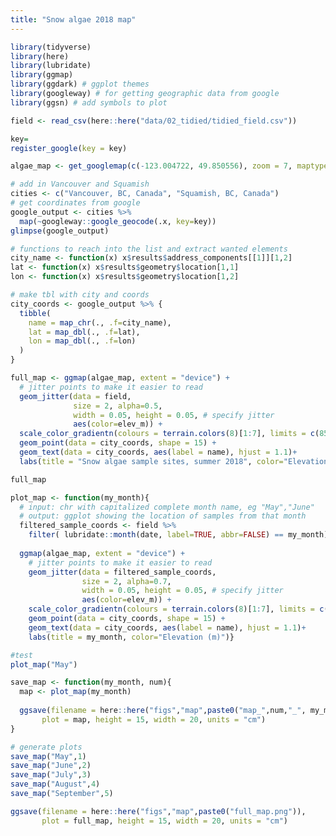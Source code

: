 ```yaml
---
title: "Snow algae 2018 map"
---
```


```r
library(tidyverse)
library(here)
library(lubridate)
library(ggmap)
library(ggdark) # ggplot themes
library(googleway) # for getting geographic data from google
library(ggsn) # add symbols to plot
```

```r
field <- read_csv(here::here("data/02_tidied/tidied_field.csv"))
```

```r
key=
register_google(key = key)
```


```r
algae_map <- get_googlemap(c(-123.004722, 49.850556), zoom = 7, maptype = "satellite")

# add in Vancouver and Squamish
cities <- c("Vancouver, BC, Canada", "Squamish, BC, Canada")
# get coordinates from google
google_output <- cities %>% 
  map(~googleway::google_geocode(.x, key=key))
glimpse(google_output)

# functions to reach into the list and extract wanted elements
city_name <- function(x) x$results$address_components[[1]][1,2]
lat <- function(x) x$results$geometry$location[1,1]
lon <- function(x) x$results$geometry$location[1,2]

# make tbl with city and coords
city_coords <- google_output %>% {
  tibble(
    name = map_chr(., .f=city_name),
    lat = map_dbl(., .f=lat),
    lon = map_dbl(., .f=lon)
  )
}
```

```r
full_map <- ggmap(algae_map, extent = "device") +
  # jitter points to make it easier to read
  geom_jitter(data = field, 
              size = 2, alpha=0.5, 
              width = 0.05, height = 0.05, # specify jitter
              aes(color=elev_m)) +
  scale_color_gradientn(colours = terrain.colors(8)[1:7], limits = c(850,2200)) +
  geom_point(data = city_coords, shape = 15) +
  geom_text(data = city_coords, aes(label = name), hjust = 1.1)+
  labs(title = "Snow algae sample sites, summer 2018", color="Elevation (m)") 

full_map
```

```r
plot_map <- function(my_month){
  # input: chr with capitalized complete month name, eg "May","June"
  # output: ggplot showing the location of samples from that month
  filtered_sample_coords <- field %>% 
    filter( lubridate::month(date, label=TRUE, abbr=FALSE) == my_month)
  
  ggmap(algae_map, extent = "device") +
    # jitter points to make it easier to read
    geom_jitter(data = filtered_sample_coords, 
                size = 2, alpha=0.7, 
                width = 0.05, height = 0.05, # specify jitter
                aes(color=elev_m)) +
    scale_color_gradientn(colours = terrain.colors(8)[1:7], limits = c(850,2200)) +
    geom_point(data = city_coords, shape = 15) +
    geom_text(data = city_coords, aes(label = name), hjust = 1.1)+
    labs(title = my_month, color="Elevation (m)")}

#test
plot_map("May")
```

```r
save_map <- function(my_month, num){
  map <- plot_map(my_month)
  
  ggsave(filename = here::here("figs","map",paste0("map_",num,"_", my_month,".png")),
       plot = map, height = 15, width = 20, units = "cm")
}

# generate plots
save_map("May",1)
save_map("June",2)
save_map("July",3)
save_map("August",4)
save_map("September",5)

ggsave(filename = here::here("figs","map",paste0("full_map.png")),
       plot = full_map, height = 15, width = 20, units = "cm")


```

